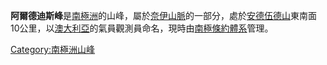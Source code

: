 {{Coord|68|12|S|49|35|E|display=title}}

'''阿爾德迪斯峰'''是[[南極洲|南極洲]]的山峰，屬於[[奈伊山脈|奈伊山脈]]的一部分，處於[[安德伍德山|安德伍德山]]東南面10公里，以[[澳大利亞|澳大利亞]]的氣員觀測員命名，現時由[[南極條約體系|南極條約體系]]管理。

{{Antarctica-geo-stub}}
[[Category:南極洲山峰|Category:南極洲山峰]]